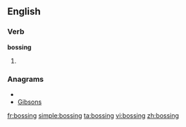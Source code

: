 ==English==

===Verb===
'''bossing'''

# {{present participle of|[[boss]]}}

===Anagrams===
* {{alphagram|bginoss}}
* [[Gibsons#English|Gibsons]]

[[fr:bossing]]
[[simple:bossing]]
[[ta:bossing]]
[[vi:bossing]]
[[zh:bossing]]